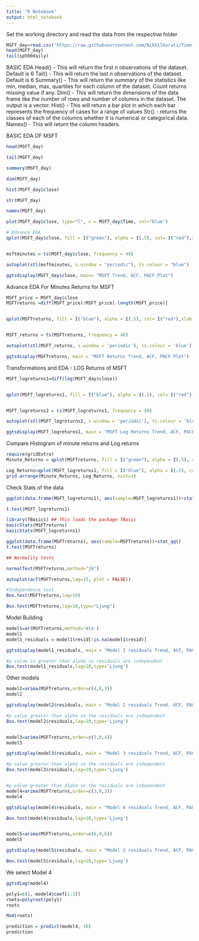---
title: "R Notebook"
output: html_notebook
---
 
Set the working directory and read the data from the respective folder
```{r}

MSFT_day=read.csv("https://raw.githubusercontent.com/NikhilKorati/Time-Series/master/TestMSFT20051111.csv",header=T)            
head(MSFT_day)
tail(sp500daily)

```
BASIC EDA 
Head() - This will return the first n observations of the dataset. Default is 6
Tail() - This will return the last n observations of the dataset. Default is 6
Summary() - This will return the summary of the statistics like min, median, max, quartiles for each column of the dataset. Count returns missing value if any.
Dim() - This will return the dimensions of the data frame like the number of rows and number of columns in the dataset. The output is a vector.
Hist() - This will return a bar plot in which each bar represents the frequency of cases for a range of values
Str() - returns the classes of each of the columns whether it is numerical or categorical data.
Names() - This will return the column headers.

BASIC EDA OF MSFT

```{r}
head(MSFT_day)

tail(MSFT_day)

summary(MSFT_day)

dim(MSFT_day)

hist(MSFT_day$close)

str(MSFT_day)

names(MSFT_day)

plot(MSFT_day$close, type="l", x = MSFT_day$Time, col="blue")

# Advance EDA
qplot(MSFT_day$close, fill = I("green"), alpha = I(.5), col= I("red"),xlab = "Close",  main="Histogram of MSFT Closing Price", bins = 15)


msftminutes = ts(MSFT_day$close, frequency = 48)

autoplot(stl(msftminutes, s.window = "periodic"), ts.colour = "blue")

ggtsdisplay(MSFT_day$close, main= "MSFT Trend, ACF, PACF Plot")
```

Advance EDA For Minutes Returns for MSFT 

```{r}
MSFT_price = MSFT_day$close
MSFTreturns =diff(MSFT_price)/MSFT_price[-length(MSFT_price)]


qplot(MSFTreturns, fill = I("blue"), alpha = I(.5), col= I("red"),xlab = "MSFT Returns",  main="Histogram of MSFT Returns", bins = 30)


MSFT_returns = ts(MSFTreturns, frequency = 48)

autoplot(stl(MSFT_returns, s.window = 'periodic'), ts.colour = 'blue')

ggtsdisplay(MSFTreturns, main = "MSFT Returns Trend, ACF, PACF Plot")


```



Transformations and EDA - LOG Returns of MSFT
```{r}
MSFT_logreturns1=diff(log(MSFT_day$close))


qplot(MSFT_logreturns1, fill = I("blue"), alpha = I(.5), col= I("red"),xlab = "MSFT Log Returns",  main="Histogram of MSFT Log Returns", bins = 30)


MSFT_logreturns2 = ts(MSFT_logreturns1, frequency = 48)

autoplot(stl(MSFT_logreturns2, s.window = 'periodic'), ts.colour = 'blue')

ggtsdisplay(MSFT_logreturns1, main = "MSFT Log Returns Trend, ACF, PACF Plot")
```

Compare Histogram of minute returns and Log returns 
```{r}

require(gridExtra)
Minute_Returns = qplot(MSFTreturns, fill = I("green"), alpha = I(.5), col= I("red"),xlab = "MSFT Returns",  main="Histogram of MSFT Returns", bins = 10)

Log_Returns=qplot(MSFT_logreturns1, fill = I("blue"), alpha = I(.5), col= I("red"),xlab = "MSFT Log Returns",  main="Histogram of MSFT Log Returns", bins = 10)
grid.arrange(Minute_Returns, Log_Returns, ncol=2)

```

Check Stats of the data 
```{r}

ggplot(data.frame(MSFT_logreturns1), aes(sample=MSFT_logreturns1))+stat_qq()

t.test(MSFT_logreturns1)

library(fBasics) ## This loads the package fBasic
basicStats(MSFTreturns)
basicStats(MSFT_logreturns1)

ggplot(data.frame(MSFTreturns), aes(sample=MSFTreturns))+stat_qq()
t.test(MSFTreturns)

## Normality tests

normalTest(MSFTreturns,method="jb")

autoplot(acf(MSFTreturns,lag=15, plot = FALSE))

#Independence test
Box.test(MSFTreturns,lag=10)

Box.test(MSFTreturns,lag=10,type="Ljung")
```

Model Building

```{r}
model1=ar(MSFTreturns,method='mle')
model1
model1_residuals = model1$resid[!is.na(model1$resid)]

ggtsdisplay(model1_residuals, main = "Model 1 residuals Trend, ACF, PACF Plot")

#p value is greater than alpha so residuals are independent
Box.test(model1_residuals,lag=10,type='Ljung') 

```
Other models
```{r}
model2=arima(MSFTreturns,order=c(4,0,3))
model2

ggtsdisplay(model2$residuals, main = "Model 2 residuals Trend, ACF, PACF Plot")

#p value greater than alpha so the residuals are independent
Box.test(model2$residuals,lag=10,type='Ljung') 


model3=arima(MSFTreturns,order=c(3,0,4))
model3

ggtsdisplay(model3$residuals, main = "Model 3 residuals Trend, ACF, PACF Plot")

#p value greater than alpha so the residuals are independent
Box.test(model3$residuals,lag=10,type='Ljung') 


#p value greater than alpha so the residuals are independent
model4=arima(MSFTreturns,order=c(3,0,3))
model4

ggtsdisplay(model4$residuals, main = "Model 4 residuals Trend, ACF, PACF Plot")

Box.test(model4$residuals,lag=10,type='Ljung') 


model5=arima(MSFTreturns,order=c(6,0,6))
model5

ggtsdisplay(model5$residuals, main = "Model 2 residuals Trend, ACF, PACF Plot")

Box.test(model5$residuals,lag=10,type='Ljung') 
```

We select Model 4
```{r}

ggtsdiag(model4)

```



```{r}
poly1=c(1,-model4$coef[1:3])
roots=polyroot(poly1)
roots

Mod(roots)
```

```{r}
prediction = predict(model4, 10)
prediction
```
